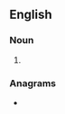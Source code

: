 {{also|oölites}}
==English==

===Noun===
{{head|en|noun form}}

# {{plural of|oolite|lang=en}}

===Anagrams===
* {{anagrams|en|a=eiloost|Osloite|ostiole|stoolie|toolies}}